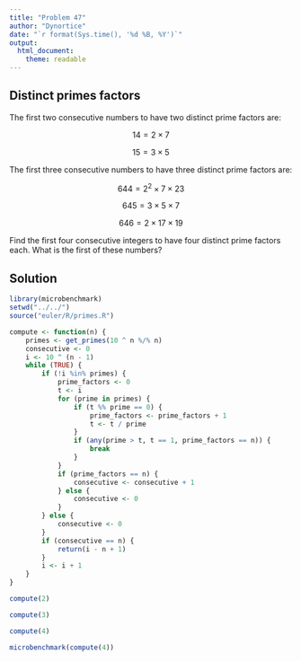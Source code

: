 ```yaml
---
title: "Problem 47"
author: "Dynortice"
date: "`r format(Sys.time(), '%d %B, %Y')`"
output:
  html_document:
    theme: readable
---
```

## Distinct primes factors
The first two consecutive numbers to have two distinct prime factors are:

$$14 = 2 \times 7$$

$$15 = 3 \times 5$$

The first three consecutive numbers to have three distinct prime factors are:

$$644 = 2^2 \times 7 \times 23$$

$$645 = 3 \times 5 \times 7$$

$$646 = 2 \times 17 \times 19$$

Find the first four consecutive integers to have four distinct prime factors each. What is the first of these numbers?

## Solution
```r
library(microbenchmark)
setwd("../../")
source("euler/R/primes.R")
```
```r
compute <- function(n) {
    primes <- get_primes(10 ^ n %/% n)
    consecutive <- 0
    i <- 10 ^ (n - 1)
    while (TRUE) {
        if (!i %in% primes) {
            prime_factors <- 0
            t <- i
            for (prime in primes) {
                if (t %% prime == 0) {
                    prime_factors <- prime_factors + 1
                    t <- t / prime
                }
                if (any(prime > t, t == 1, prime_factors == n)) {
                    break
                }
            }
            if (prime_factors == n) {
                consecutive <- consecutive + 1
            } else {
                consecutive <- 0
            }
        } else {
            consecutive <- 0
        }
        if (consecutive == n) {
            return(i - n + 1)
        }
        i <- i + 1
    }
}
```
```r
compute(2)
```
```r
compute(3)
```
```r
compute(4)
```
```r
microbenchmark(compute(4))
```
